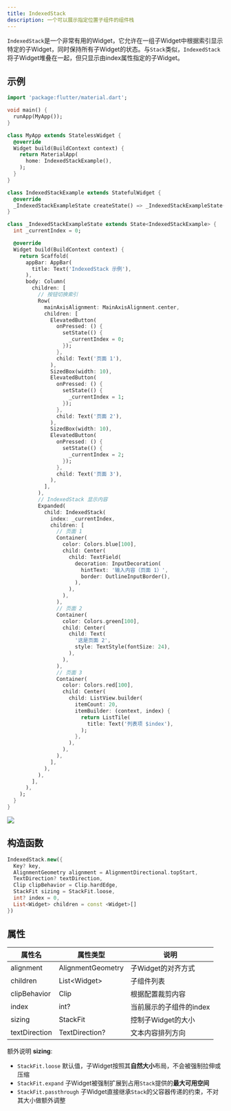 ```yaml
---
title: IndexedStack
description: 一个可以展示指定位置子组件的组件栈
---
```


`IndexedStack`是一个非常有用的Widget，它允许在一组子Widget中根据索引显示特定的子Widget，同时保持所有子Widget的状态。与`Stack`类似，`IndexedStack`将子Widget堆叠在一起，但只显示由index属性指定的子Widget。

## 示例
```dart
import 'package:flutter/material.dart';

void main() {
  runApp(MyApp());
}

class MyApp extends StatelessWidget {
  @override
  Widget build(BuildContext context) {
    return MaterialApp(
      home: IndexedStackExample(),
    );
  }
}

class IndexedStackExample extends StatefulWidget {
  @override
  _IndexedStackExampleState createState() => _IndexedStackExampleState();
}

class _IndexedStackExampleState extends State<IndexedStackExample> {
  int _currentIndex = 0;

  @override
  Widget build(BuildContext context) {
    return Scaffold(
      appBar: AppBar(
        title: Text('IndexedStack 示例'),
      ),
      body: Column(
        children: [
          // 按钮切换索引
          Row(
            mainAxisAlignment: MainAxisAlignment.center,
            children: [
              ElevatedButton(
                onPressed: () {
                  setState(() {
                    _currentIndex = 0;
                  });
                },
                child: Text('页面 1'),
              ),
              SizedBox(width: 10),
              ElevatedButton(
                onPressed: () {
                  setState(() {
                    _currentIndex = 1;
                  });
                },
                child: Text('页面 2'),
              ),
              SizedBox(width: 10),
              ElevatedButton(
                onPressed: () {
                  setState(() {
                    _currentIndex = 2;
                  });
                },
                child: Text('页面 3'),
              ),
            ],
          ),
          // IndexedStack 显示内容
          Expanded(
            child: IndexedStack(
              index: _currentIndex,
              children: [
                // 页面 1
                Container(
                  color: Colors.blue[100],
                  child: Center(
                    child: TextField(
                      decoration: InputDecoration(
                        hintText: '输入内容（页面 1）',
                        border: OutlineInputBorder(),
                      ),
                    ),
                  ),
                ),
                // 页面 2
                Container(
                  color: Colors.green[100],
                  child: Center(
                    child: Text(
                      '这是页面 2',
                      style: TextStyle(fontSize: 24),
                    ),
                  ),
                ),
                // 页面 3
                Container(
                  color: Colors.red[100],
                  child: Center(
                    child: ListView.builder(
                      itemCount: 20,
                      itemBuilder: (context, index) {
                        return ListTile(
                          title: Text('列表项 $index'),
                        );
                      },
                    ),
                  ),
                ),
              ],
            ),
          ),
        ],
      ),
    );
  }
}
```

![](/images/flutter_indexed_stack_01.gif)


## 构造函数
```dart
IndexedStack.new({
  Key? key, 
  AlignmentGeometry alignment = AlignmentDirectional.topStart, 
  TextDirection? textDirection, 
  Clip clipBehavior = Clip.hardEdge, 
  StackFit sizing = StackFit.loose, 
  int? index = 0, 
  List<Widget> children = const <Widget>[]
})
```


## 属性
| 属性名  |  属性类型  |  说明  |
|--------|----------|--------|
|alignment| AlignmentGeometry| 子Widget的对齐方式 |
|children| List\<Widget\>  |  子组件列表  |
|clipBehavior| Clip | 根据配置裁剪内容 |
|index| int? | 当前展示的子组件的index |
|sizing | StackFit |  控制子Widget的大小  |
|textDirection | TextDirection? | 文本内容排列方向  |


额外说明
**sizing**:
- `StackFit.loose` 默认值，子Widget按照其**自然大小**布局，不会被强制拉伸或压缩
- `StackFit.expand` 子Widget被强制扩展到占用`Stack`提供的**最大可用空间**
- `StackFit.passthrough` 子Widget直接继承`Stack`的父容器传递的约束，不对其大小做额外调整 

